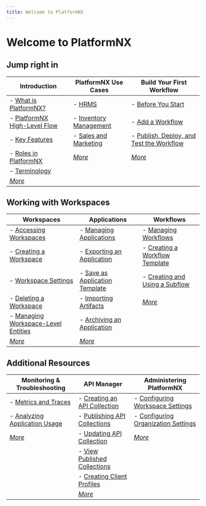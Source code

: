 ```yaml
---
title: Welcome to PlatformNX
---
```


# Welcome to PlatformNX

## Jump right in

| Introduction                                                                | PlatformNX Use Cases                                         | Build Your First Workflow                                                                                         |
| --------------------------------------------------------------------------- | ------------------------------------------------------------ | ----------------------------------------------------------------------------------------------------------------- |
| - [What is PlatformNX?](introduction/what-is-platformnx)                    | - [HRMS](use-cases/hrms.mdx)                                 | - [Before You Start](building-your-first-workflow/before-you-start.mdx)                                           |
| - [PlatformNX High-Level Flow](introduction/platformnx-high-level-flow.mdx) | - [Inventory Management](use-cases/inventory-management.mdx) | - [Add a Workflow](building-your-first-workflow/create-your-first-workflow.mdx)                                   |
| - [Key Features](introduction/key-features)                                 | - [Sales and Marketing](use-cases/sales-and-marketing.mdx)   | - [Publish, Deploy, and Test the Workflow](building-your-first-workflow/publish-deploy-and-test-the-workflow.mdx) |
| - [Roles in PlatformNX](introduction/platformnx-user-profiles)              | _[More](use-cases/)_                                         | _[More](building-your-first-workflow/)_                                                                           |
| - [Terminology](introduction/terminology)                                   |                                                              |                                                                                                                   |
| _[More](introduction/)_                                                     |                                                              |                                                                                                                   |

## Working with Workspaces

| Workspaces                                                                              | Applications                                                                                                          | Workflows                                                                                 |
| --------------------------------------------------------------------------------------- | --------------------------------------------------------------------------------------------------------------------- | ----------------------------------------------------------------------------------------- |
| - [Accessing Workspaces](working-with-workspaces/accessing-workspaces.mdx)              | - [Managing Applications](working-with-applications/managing-applications.mdx)                                        | - [Managing Workflows](working-with-workflows/managing-workflows/)                        |
| - [Creating a Workspace](working-with-workspaces/creating-a-workspace.mdx)              | - [Exporting an Application](working-with-applications/exporting-an-application.mdx)                                  | - [Creating a Workflow Template](working-with-workflows/creating-a-workflow-template.mdx) |
| - [Workspace Settings](working-with-workspaces/workspace-settings.mdx)                  | - [Save as Application Template](working-with-applications/how-to-save-an-application-as-an-application-template.mdx) | - [Creating and Using a Subflow](working-with-workflows/creating-and-using-a-subflow.mdx) |
| - [Deleting a Workspace](working-with-workspaces/deleting-a-workspace.mdx)              | - [Importing Artifacts](working-with-applications/importing-artifacts-into-an-application.mdx)                        | _[More](working-with-workflows/)_                                                         |
| - [Managing Workspace-Level Entities](/docs/category/managing-workspace-level-entities) | - [Archiving an Application](working-with-applications/archiving-an-application.mdx)                                  |                                                                                           |
| _[More](working-with-workspaces)_                                                       | _[More](working-with-applications/)_                                                                                  |                                                                                           |

## Additional Resources

| Monitoring & Troubleshooting                                                                                               | API Manager                                                                | Administering PlatformNX                                                                |
| -------------------------------------------------------------------------------------------------------------------------- | -------------------------------------------------------------------------- | --------------------------------------------------------------------------------------- |
| - [Metrics and Traces](monitoring-troubleshooting-and-reporting/how-metrics-and-traces-work-together.mdx)                  | - [Creating an API Collection](api-manager/creating-an-api-collection.mdx) | - [Configuring Workspace Settings](/docs/category/configuring-workspace-settings)       |
| - [Analyzing Application Usage](monitoring-troubleshooting-and-reporting/analyzing-application-usage-and-related-data.mdx) | - [Publishing API Collections](api-manager/publishing-api-collections.mdx) | - [Configuring Organization Settings](/docs/category/configuring-organization-settings) |
| _[More](/docs/category/monitoring-troubleshooting-and-reporting)_                                                          | - [Updating API Collection](api-manager/update-the-api-collection.mdx)     | _[More](/docs/category/administering-platformnx)_                                       |
|                                                                                                                            | - [View Published Collections](api-manager/view-published-collections.mdx) |                                                                                         |
|                                                                                                                            | - [Creating Client Profiles](api-manager/creating-client-profiles.mdx)     |                                                                                         |
|                                                                                                                            | _[More](api-manager/)_                                                     |                                                                                         |
